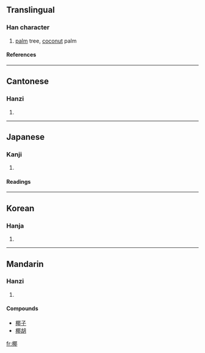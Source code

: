 ==Translingual==
===Han character===
{{Han char|rn=75|rad=木|as=09|sn=13|four=4792<sub>7</sub>|canj=木尸十中 (DSJL)}}
# [[palm]] tree, [[coconut]] palm
====References====
{{Han ref|kx=0537.170|dkj=15069|dj=0925.020|hdz=21224.060|uh=6930|ud=26928|bh=B7A6|bd=47014}}

----
==Cantonese==
===Hanzi===
{{yue-hanzi|jyut=je4?|y=ye4}}
# {{defn|Cantonese}}

----
==Japanese==

===Kanji===
{{ja-kanji|grade=|rs=木09}}
# {{defn|Japanese}} 
====Readings====
{{ja-readings|on=[[や]] (ya)|kun=[[やし]] (yashi)}}

----
==Korean==
===Hanja===
{{ko-hanja|hangeul=[[야]]|eumhun=|rv=ya|mr=ya|y=ya}}
# {{defn|Korean}}

----
==Mandarin==
===Hanzi===
{{cmn-hanzi|pin=[[yē]] (ye1)|wg=yeh<sup>2</sup>}}
# {{defn|Mandarin}}

====Compounds====
* [[椰子]]
* [[椰胡]]

[[fr:椰]]